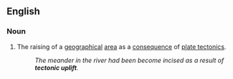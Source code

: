 ==English==

===Noun===
{{en-noun|~}}

# The raising of a [[geographical]] [[area]] as a [[consequence]] of [[plate tectonics]].
#: ''The meander in the river had been become incised as a result of '''tectonic uplift'''.''